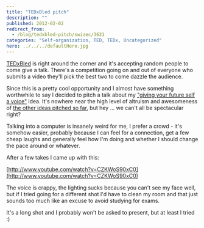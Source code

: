 ```yaml
---
title: "TEDxBled pitch"
description: ""
published: 2012-02-02
redirect_from:
  - /blog/tedxbled-pitch/swizec/3621
categories: "Self-organization, TED, TEDx, Uncategorized"
hero: ../../../defaultHero.jpg
---
```


[TEDxBled](https://www.facebook.com/TEDxBled) is right around the corner and it's accepting random people to come give a talk. There's a competition going on and out of everyone who submits a video they'll pick the best two to come dazzle the audience.

Since this is a pretty cool opportunity and I almost have something worthwhile to say I decided to pitch a talk about my ["giving your future self a voice"](https://swizec.com/blog/a-message-from-your-future-self-2/) idea. It's nowhere near the high level of altruism and awesomeness of [the other ideas pitched so far](http://challengefuture.org/quick/32), but hey ... we can't all be spectacular right?

Talking into a computer is insanely weird for me, I prefer a crowd - it's somehow easier, probably because I can feel for a connection, get a few cheap laughs and generally feel how I'm doing and whether I should change the pace around or whatever.

After a few takes I came up with this:

[http://www.youtube.com/watch?v=CZKWoS90xC0](http://www.youtube.com/watch?v=CZKWoS90xC0)

The voice is crappy, the lighting sucks because you can't see my face well, but if I tried going for a different shot I'd have to clean my room and that just sounds too much like an excuse to avoid studying for exams.

It's a long shot and I probably won't be asked to present, but at least I tried :)